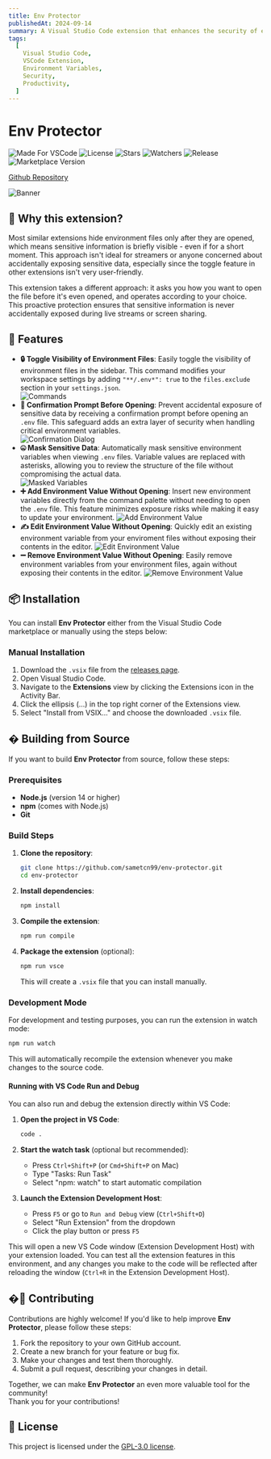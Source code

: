 ```yaml
---
title: Env Protector
publishedAt: 2024-09-14
summary: A Visual Studio Code extension that enhances the security of environment files by masking sensitive data, providing confirmation prompts before opening, and allowing users to manage environment variables without exposing their contents.
tags:
  [
    Visual Studio Code,
    VSCode Extension,
    Environment Variables,
    Security,
    Productivity,
  ]
---
```


# Env Protector

![Made For VSCode](https://img.shields.io/badge/Made%20for-VSCode-1f425f.svg)
![License](https://img.shields.io/github/license/sametcn99/env-protector.svg)
![Stars](https://img.shields.io/github/stars/sametcn99/env-protector.svg)
![Watchers](https://img.shields.io/github/watchers/sametcn99/env-protector.svg)
![Release](https://img.shields.io/github/release/sametcn99/env-protector.svg)
![Marketplace Version](https://img.shields.io/visual-studio-marketplace/v/sametcn99.env-protector?label=VS%20Marketplace&logo=visual-studio-code)

[Github Repository](https://github.com/sametcn99/env-protector)

![Banner](https://github.com/sametcn99/env-protector/blob/main/assets/banner.png?raw=true)

## 🤔 Why this extension?

Most similar extensions hide environment files only after they are opened, which means sensitive information is briefly visible - even if for a short moment. This approach isn't ideal for streamers or anyone concerned about accidentally exposing sensitive data, especially since the toggle feature in other extensions isn't very user-friendly.

This extension takes a different approach: it asks you how you want to open the file before it's even opened, and operates according to your choice. This proactive protection ensures that sensitive information is never accidentally exposed during live streams or screen sharing.

## 🚀 Features

- **🔒 Toggle Visibility of Environment Files**: Easily toggle the visibility of environment files in the sidebar. This command modifies your workspace settings by adding `"**/.env*": true` to the `files.exclude` section in your `settings.json`.  
  ![Commands](https://raw.githubusercontent.com/sametcn99/env-protector/refs/heads/main/assets/commands.png)
- **🛑 Confirmation Prompt Before Opening**: Prevent accidental exposure of sensitive data by receiving a confirmation prompt before opening an `.env` file. This safeguard adds an extra layer of security when handling critical environment variables.  
  ![Confirmation Dialog](https://raw.githubusercontent.com/sametcn99/env-protector/refs/heads/main/assets/dialog.png)
- **🤐 Mask Sensitive Data**: Automatically mask sensitive environment variables when viewing `.env` files. Variable values are replaced with asterisks, allowing you to review the structure of the file without compromising the actual data.  
  ![Masked Variables](https://raw.githubusercontent.com/sametcn99/env-protector/refs/heads/main/assets/masked.png)
- **➕ Add Environment Value Without Opening**: Insert new environment variables directly from the command palette without needing to open the `.env` file. This feature minimizes exposure risks while making it easy to update your environment.
  ![Add Environment Value](https://github.com/sametcn99/env-protector/blob/main/assets/add.gif?raw=true)
- **✍️ Edit Environment Value Without Opening**: Quickly edit an existing environment variable from your enviroment files without exposing their contents in the editor.
  ![Edit Environment Value](https://github.com/sametcn99/env-protector/blob/main/assets/edit.gif?raw=true)
- **➖ Remove Environment Value Without Opening**: Easily remove environment variables from your environment files, again without exposing their contents in the editor.
  ![Remove Environment Value](https://github.com/sametcn99/env-protector/blob/main/assets/remove.gif?raw=true)

## 📦 Installation

You can install **Env Protector** either from the Visual Studio Code marketplace or manually using the steps below:

### Manual Installation

1. Download the `.vsix` file from the [releases page](https://github.com/sametcn99/env-protector/releases).
2. Open Visual Studio Code.
3. Navigate to the **Extensions** view by clicking the Extensions icon in the Activity Bar.
4. Click the ellipsis (...) in the top right corner of the Extensions view.
5. Select "Install from VSIX..." and choose the downloaded `.vsix` file.

## � Building from Source

If you want to build **Env Protector** from source, follow these steps:

### Prerequisites

- **Node.js** (version 14 or higher)
- **npm** (comes with Node.js)
- **Git**

### Build Steps

1. **Clone the repository**:

   ```bash
   git clone https://github.com/sametcn99/env-protector.git
   cd env-protector
   ```

2. **Install dependencies**:

   ```bash
   npm install
   ```

3. **Compile the extension**:

   ```bash
   npm run compile
   ```

4. **Package the extension** (optional):

   ```bash
   npm run vsce
   ```

   This will create a `.vsix` file that you can install manually.

### Development Mode

For development and testing purposes, you can run the extension in watch mode:

```bash
npm run watch
```

This will automatically recompile the extension whenever you make changes to the source code.

#### Running with VS Code Run and Debug

You can also run and debug the extension directly within VS Code:

1. **Open the project in VS Code**:

   ```bash
   code .
   ```

2. **Start the watch task** (optional but recommended):
   - Press `Ctrl+Shift+P` (or `Cmd+Shift+P` on Mac)
   - Type "Tasks: Run Task"
   - Select "npm: watch" to start automatic compilation

3. **Launch the Extension Development Host**:
   - Press `F5` or go to `Run and Debug` view (`Ctrl+Shift+D`)
   - Select "Run Extension" from the dropdown
   - Click the play button or press `F5`

This will open a new VS Code window (Extension Development Host) with your extension loaded. You can test all the extension features in this environment, and any changes you make to the code will be reflected after reloading the window (`Ctrl+R` in the Extension Development Host).

## �👥 Contributing

Contributions are highly welcome! If you'd like to help improve **Env Protector**, please follow these steps:

1. Fork the repository to your own GitHub account.
2. Create a new branch for your feature or bug fix.
3. Make your changes and test them thoroughly.
4. Submit a pull request, describing your changes in detail.

Together, we can make **Env Protector** an even more valuable tool for the community!  
Thank you for your contributions!

## 📄 License

This project is licensed under the [GPL-3.0 license](LICENSE).
